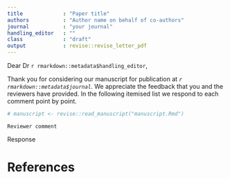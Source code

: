 ```yaml
---
title             : "Paper title"
authors           : "Author name on behalf of co-authors"
journal           : "your journal"
handling_editor   : ""
class             : "draft"
output            : revise::revise_letter_pdf
---
```


Dear Dr `r rmarkdown::metadata$handling_editor`,

Thank you for considering our manuscript for publication at _`r rmarkdown::metadata$journal`_.
We appreciate the feedback that you and the reviewers have provided.
In the following itemised list we respond to each comment point by point.

```r
# manuscript <- revise::read_manuscript("manuscript.Rmd")
```

```asis
Reviewer comment
```

Response

\Assignment{First Author}
\WorkInProgress
\Easy

\clearpage

# References {-}

::: {#refs custom-style="Bibliography"}
:::

